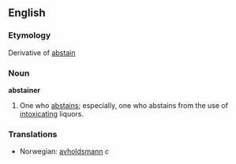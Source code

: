==English==

===Etymology===
Derivative of [[abstain]]
===Noun===
'''abstainer'''

#One who [[abstains]]; especially, one who abstains from the use of [[intoxicating]] liquors.
===Translations===
*Norwegian: [[avholdsmann]] ''c''
